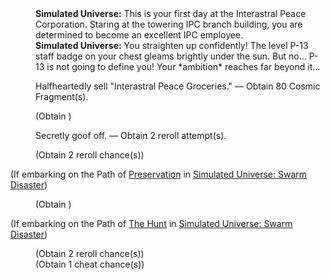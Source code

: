 {{Dialogue Start}}
:'''Simulated Universe:''' This is your first day at the Interastral Peace Corporation. Staring at the towering IPC branch building, you are determined to become an excellent IPC employee.
:'''Simulated Universe:''' You straighten up confidently! The level P-13 staff badge on your chest gleams brightly under the sun. But no... P-13 is not going to define you! Your *ambition* reaches far beyond it...
:{{DIcon|Star}} Halfheartedly sell "Interastral Peace Groceries." &mdash; Obtain 80 Cosmic Fragment(s).
:;(Obtain {{Item|Cosmic Fragment|20|x=80}})
:{{DIcon|Star}} Secretly goof off. &mdash; Obtain 2 reroll attempt(s).
:;(Obtain 2 reroll chance(s))
;(If embarking on the Path of [[Simulated Universe: Swarm Disaster/Paths#Preservation|Preservation]] in [[Simulated Universe: Swarm Disaster]])
:{{SU Special Dialogue|Preservation|Dedicate off-duty time to the Amber Lord.|Obtain 200 Cosmic Fragment(s).}}
:;(Obtain {{Item|Cosmic Fragment|20|x=200}})
;(If embarking on the Path of [[Simulated Universe: Swarm Disaster/Paths#The Hunt|The Hunt]] in [[Simulated Universe: Swarm Disaster]])
:{{SU Special Dialogue|The Hunt|Accurately find the target to sell star systems to.|Obtain 2 Dice Reroll attempt(s) and 1 cheat attempt.}}
:;(Obtain 2 reroll chance(s))
:;(Obtain 1 cheat chance(s))
{{Dialogue End}}